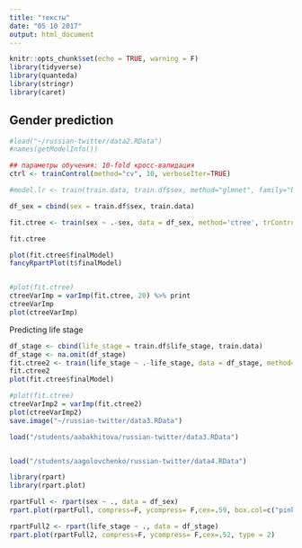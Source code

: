```yaml
---
title: "тексты"
date: "05 10 2017"
output: html_document
---
```


```r
knitr::opts_chunk$set(echo = TRUE, warning = F)
library(tidyverse)
library(quanteda)
library(stringr)
library(caret)
```

## Gender prediction
```r
#load("~/russian-twitter/data2.RData")
#names(getModelInfo())

## параметры обучения: 10-fold кросс-валидация
ctrl <- trainControl(method="cv", 10, verboseIter=TRUE)

#model.lr <- train(train.data, train.df$sex, method="glmnet", family="binomial", trControl=ctrl)

df_sex = cbind(sex = train.df$sex, train.data) 

fit.ctree <- train(sex ~ .-sex, data = df_sex, method='ctree', trControl=ctrl)

fit.ctree

plot(fit.ctree$finalModel)
fancyRpartPlot(t$finalModel)


#plot(fit.ctree)
ctreeVarImp = varImp(fit.ctree, 20) %>% print
ctreeVarImp
plot(ctreeVarImp)

```

Predicting life stage
```r
df_stage <- cbind(life_stage = train.df$life_stage, train.data) 
df_stage <- na.omit(df_stage)
fit.ctree2 <- train(life_stage ~ .-life_stage, data = df_stage, method='ctree', trControl=ctrl)
fit.ctree2
plot(fit.ctree$finalModel)

#plot(fit.ctree)
ctreeVarImp2 = varImp(fit.ctree2)
plot(ctreeVarImp2)
save.image("~/russian-twitter/data3.RData")
```


```r
load("/students/aabakhitova/russian-twitter/data3.RData")


load("/students/aagolovchenko/russian-twitter/data4.RData")

library(rpart)
library(rpart.plot)

rpartFull <- rpart(sex ~ ., data = df_sex)
rpart.plot(rpartFull, compress=F, ycompress= F,cex=.59, box.col=c("pink", "palegreen3"))

rpartFull2 <- rpart(life_stage ~ ., data = df_stage)
rpart.plot(rpartFull2, compress=F, ycompress= F,cex=.52, type = 2)

```

